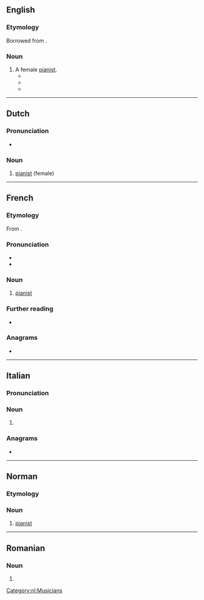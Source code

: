 ==English==

===Etymology===
Borrowed from {{bor|en|fr|pianiste||pianist ('''male''' or female)}}.

===Noun===
{{en-noun}}

# A female [[pianist]].
#* {{quote-book|en|year=1912 |title=Conversation: What to Say and How to Say It |author=Mary Greer ConklinMix |page=96 |ISBN=|passage=I have never published any of my compositions because I feel that they cannot add anything to my reputation as a '''pianiste''', of which I am—-}}
#* {{quote-book|en|year=2012 |title=The Dawn |author=Debra Milligan|page= |ISBN=|passage=Not only did Carré state that she could covertly contact a '''pianiste''', but this man had also managed to evade capture by the Germans!}}
#* {{quote-book|en|year=2017 |title=Decline and Fall on Savage Street|author=Fiona Farrell|page=36 |ISBN=9780143770633|passage=Margaret is in the drawing room, thumping the life from some unfortunate sonata. She is persistent, but she will never make a '''pianiste'''.}}

----

==Dutch==

===Pronunciation===
* {{audio|nl|Nl-pianiste.ogg|Audio}}

===Noun===
{{nl-noun|f|-en|pl2=-s|pianistetje|m=pianist}}

# [[pianist]] (female)

[[Category:nl:Musicians]]

----

==French==
{{wikipedia|lang=fr}}

===Etymology===
From {{af|fr|piano|-iste}}.

===Pronunciation===
* {{fr-IPA}}
* {{audio|fr|LL-Q150 (fra)-Lepticed7-pianiste.wav|Audio}}

===Noun===
{{fr-noun|mf}}

# [[pianist]]

===Further reading===
* {{R:TLFi}}

===Anagrams===
* {{l|fr|piétinas}}

{{C|fr|Musicians}}

----

==Italian==

===Pronunciation===
{{it-pr|pianìste}}

===Noun===
{{head|it|noun form|g=f-p}}

# {{plural of|it|pianista}}

===Anagrams===
* {{anagrams|it|a=aeiinpst|apneisti|espianti|sapienti}}

----

==Norman==

===Etymology===
{{suffix|nrf|piano|gloss1=piano|iste}}

===Noun===
{{nrf-noun|mf}}

# {{lb|nrf|Jersey}} [[pianist]]

{{topics|nrf|Musicians}}

----

==Romanian==

===Noun===
{{head|ro|noun form|g=f-p}}

# {{plural of|ro|pianistă}}